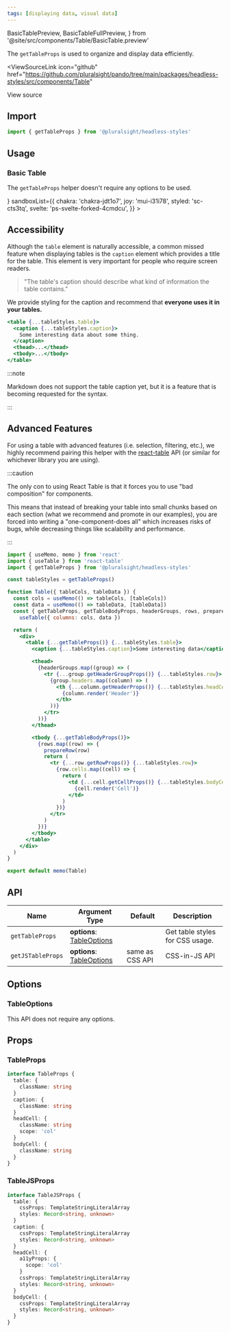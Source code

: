 ```yaml
---
tags: [displaying data, visual data]
---
```


  BasicTablePreview,
  BasicTableFullPreview,
} from '@site/src/components/Table/BasicTable.preview'

The `getTableProps` is used to organize and display data efficiently.

<ViewSourceLink
  icon="github"
  href="https://github.com/pluralsight/pando/tree/main/packages/headless-styles/src/components/Table"
>
  View source
</ViewSourceLink>

## Import

```javascript
import { getTableProps } from '@pluralsight/headless-styles'
```

## Usage

### Basic Table

The `getTableProps` helper doesn't require any options to be used.

<BasicTable />
<LiveExampleTabs
  fullCode={<BasicTableFullPreview />}
  sandboxList={{
    chakra: 'chakra-jdt1o7',
    joy: 'mui-i31i78',
    styled: 'sc-cts3tq',
    svelte: 'ps-svelte-forked-4cmdcu',
  }}
>
  <BasicTablePreview />
</LiveExampleTabs>

## Accessibility

Although the `table` element is naturally accessible, a common missed feature when displaying tables is the `caption` element which provides a title for the table. This element is very important for people who require screen readers.

> "The table's caption should describe what kind of information the table contains."

We provide styling for the caption and recommend that **everyone uses it in your tables.**

```jsx title="How to use a caption element in your table"
<table {...tableStyles.table}>
  <caption {...tableStyles.caption}>
    Some interesting data about some thing.
  </caption>
  <thead>...</thead>
  <tbody>...</tbody>
</table>
```

:::note

Markdown does not support the table caption yet, but it is a feature that is becoming requested for the syntax.

:::

## Advanced Features

For using a table with advanced features (i.e. selection, filtering, etc.), we highly recommend pairing this helper with the [react-table](https://react-table-v7.tanstack.com/) API (or similar for whichever library you are using).

:::caution

The only con to using React Table is that it forces you to use "bad composition" for components.

This means that instead of breaking your table into small chunks based on each section (what we recommend and promote in our examples), you are forced into writing a "one-component-does all" which increases risks of bugs, while decreasing things like scalability and performance.

:::

```jsx title="Example using both getTableProps and react-table"
import { useMemo, memo } from 'react'
import { useTable } from 'react-table'
import { getTableProps } from '@pluralsight/headless-styles'

const tableStyles = getTableProps()

function Table({ tableCols, tableData }) {
  const cols = useMemo(() => tableCols, [tableCols])
  const data = useMemo(() => tableData, [tableData])
  const { getTableProps, getTableBodyProps, headerGroups, rows, prepareRow } =
    useTable({ columns: cols, data })

  return (
    <div>
      <table {...getTableProps()} {...tableStyles.table}>
        <caption {...tableStyles.caption}>Some interesting data</caption>

        <thead>
          {headerGroups.map((group) => (
            <tr {...group.getHeaderGroupProps()} {...tableStyles.row}>
              {group.headers.map((column) => (
                <th {...column.getHeaderProps()} {...tableStyles.headCell}>
                  {column.render('Header')}
                </th>
              ))}
            </tr>
          ))}
        </thead>

        <tbody {...getTableBodyProps()}>
          {rows.map((row) => {
            prepareRow(row)
            return (
              <tr {...row.getRowProps()} {...tableStyles.row}>
                {row.cells.map((cell) => {
                  return (
                    <td {...cell.getCellProps()} {...tableStyles.bodyCell}>
                      {cell.render('Cell')}
                    </td>
                  )
                })}
              </tr>
            )
          })}
        </tbody>
      </table>
    </div>
  )
}

export default memo(Table)
```

## API

| Name              | Argument Type                              | Default         | Description                     |
| ----------------- | ------------------------------------------ | --------------- | ------------------------------- |
| `getTableProps`   | **options**: [TableOptions](#tableoptions) |                 | Get table styles for CSS usage. |
| `getJSTableProps` | **options**: [TableOptions](#tableoptions) | same as CSS API | CSS-in-JS API                   |

## Options

### TableOptions

This API does not require any options.

## Props

### TableProps

```typescript
interface TableProps {
  table: {
    className: string
  }
  caption: {
    className: string
  }
  headCell: {
    className: string
    scope: 'col'
  }
  bodyCell: {
    className: string
  }
}
```

### TableJSProps

```typescript
interface TableJSProps {
  table: {
    cssProps: TemplateStringLiteralArray
    styles: Record<string, unknown>
  }
  caption: {
    cssProps: TemplateStringLiteralArray
    styles: Record<string, unknown>
  }
  headCell: {
    a11yProps: {
      scope: 'col'
    }
    cssProps: TemplateStringLiteralArray
    styles: Record<string, unknown>
  }
  bodyCell: {
    cssProps: TemplateStringLiteralArray
    styles: Record<string, unknown>
  }
}
```
